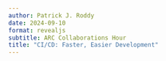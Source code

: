 ```yaml
---
author: Patrick J. Roddy
date: 2024-09-10
format: revealjs
subtitle: ARC Collaborations Hour
title: "CI/CD: Faster, Easier Development"
---
```

